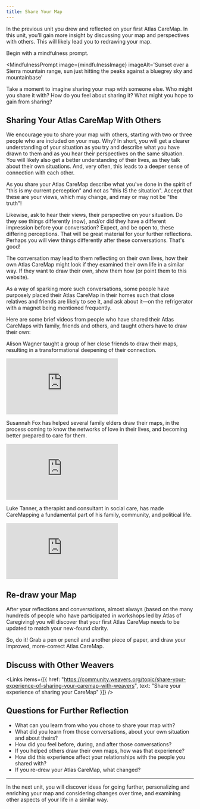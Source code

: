```yaml
---
title: Share Your Map
---
```



In the previous unit you drew and reflected on your first Atlas CareMap. In this unit, you’ll gain more insight by discussing your map and perspectives with others. This will likely lead you to redrawing your map.

Begin with a mindfulness prompt.

<MindfulnessPrompt
  image={mindfulnessImage}
  imageAlt='Sunset over a Sierra mountain range, sun just hitting the peaks against a bluegrey sky and mountainbase'
>
  Take a moment to imagine sharing your map with someone else. Who might you share it with? How do you feel about sharing it? What might you hope to gain from sharing?
</MindfulnessPrompt>

## Sharing Your Atlas CareMap With Others

We encourage you to share your map with others, starting with two or three people who are included on your map. Why? In short, you will get a clearer understanding of your situation as you try and describe what you have drawn to them and as you hear their perspectives on the same situation. You will likely also get a better understanding of their lives, as they talk about their own situations. And, very often, this leads to a deeper sense of connection with each other.

As you share your Atlas CareMap describe what you've done in the spirit of "this is my current perception" and not as "this IS the situation". Accept that these are your views, which may change, and may or may not be "the truth"!

Likewise, ask to hear their views, their perspective on your situation. Do they see things differently (now), and/or did they have a different impression before your conversation? Expect, and be open to, these differing perceptions. That will be great material for your further reflections. Perhaps you will view things differently after these conversations. That's good!

The conversation may lead to them reflecting on their own lives, how their own Atlas CareMap might look if they examined their own life in a similar way. If they want to draw their own, show them how (or point them to this website).

As a way of sparking more such conversations, some people have purposely placed their Atlas CareMap in their homes such that close relatives and friends are likely to see it, and ask about it—on the refrigerator with a magnet being mentioned frequently.

Here are some brief videos from people who have shared their Atlas CareMaps with family, friends and others, and taught others have to draw their own:

Alison Wagner taught a group of her close friends to draw their maps, resulting in a transformational deepening of their connection.

<Embed src="https://player.vimeo.com/video/859840359" />

Susannah Fox has helped several family elders draw their maps, in the process coming to know the networks of love in their lives, and becoming better prepared to care for them.

<Embed src="https://player.vimeo.com/video/859840205" />

Luke Tanner, a therapist and consultant in social care, has made CareMapping a fundamental part of his family, community, and political life.

<Embed src="https://player.vimeo.com/video/859840536" />

## Re-draw your Map

After your reflections and conversations, almost always (based on the many hundreds of people who have participated in workshops led by Atlas of Caregiving) you will discover that your first Atlas CareMap needs to be updated to match your new-found clarity.

So, do it! Grab a pen or pencil and another piece of paper, and draw your improved, more-correct Atlas CareMap.

## Discuss with Other Weavers

<Links
  items={[{
    href: "https://community.weavers.org/topic/share-your-experience-of-sharing-your-caremap-with-weavers",
    text: "Share your experience of sharing your CareMap"
  }]}
/>

## Questions for Further Reflection

- What can you learn from who you chose to share your map with?
- What did you learn from those conversations, about your own situation and about theirs?
- How did you feel before, during, and after those conversations?
- If you helped others draw their own maps, how was that experience?
- How did this experience affect your relationships with the people you shared with?
- If you re-drew your Atlas CareMap, what changed?

---

In the next unit, you will discover ideas for going further, personalizing and enriching your map and considering changes over time, and examining other aspects of your life in a similar way.
